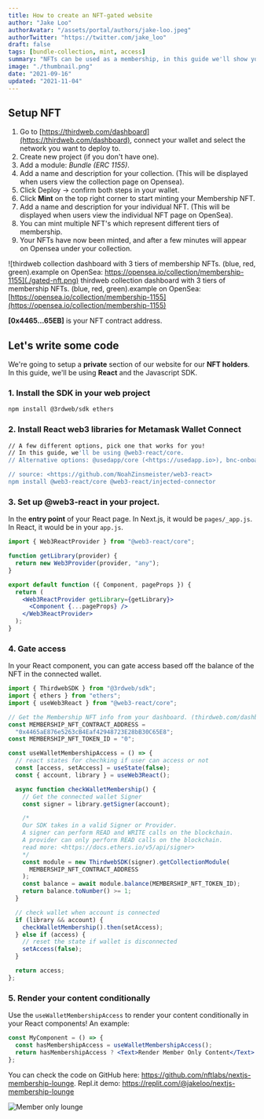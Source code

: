 ```yaml
---
title: How to create an NFT-gated website
author: "Jake Loo"
authorAvatar: "/assets/portal/authors/jake-loo.jpeg"
authorTwitter: "https://twitter.com/jake_loo"
draft: false
tags: [bundle-collection, mint, access]
summary: "NFTs can be used as a membership, in this guide we'll show you how to setup a website that restricts content based on owning one."
image: "./thumbnail.png"
date: "2021-09-16"
updated: "2021-11-04"
---
```


## Setup NFT

1. Go to [https://thirdweb.com/dashboard](https://thirdweb.com/dashboard), connect your wallet and select the network you want to deploy to.
2. Create new project (if you don't have one).
3. Add a module: _Bundle (ERC 1155)_.
4. Add a name and description for your collection. (This will be displayed when users view the collection page on Opensea).
5. Click Deploy → confirm both steps in your wallet.
6. Click **Mint** on the top right corner to start minting your Membership NFT.
7. Add a name and description for your individual NFT. (This will be displayed when users view the individual NFT page on OpenSea).
8. You can mint multiple NFT's which represent different tiers of membership.
9. Your NFTs have now been minted, and after a few minutes will appear on Opensea under your collection.

![thirdweb collection dashboard with 3 tiers of membership NFTs. (blue, red, green).example on OpenSea: https://opensea.io/collection/membership-1155](./gated-nft.png)
thirdweb collection dashboard with 3 tiers of membership NFTs. (blue, red, green).example on OpenSea: [https://opensea.io/collection/membership-1155](https://opensea.io/collection/membership-1155)

**[0x4465...65EB]** is your NFT contract address.

## Let's write some code

We're going to setup a **private** section of our website for our **NFT holders**. In this guide, we'll be using **React** and the Javascript SDK.

### 1. Install the SDK in your web project

```bash
npm install @3rdweb/sdk ethers
```

### 2. Install React web3 libraries for Metamask Wallet Connect

```bash
// A few different options, pick one that works for you!
// In this guide, we'll be using @web3-react/core.
// Alternative options: @usedapp/core (<https://usedapp.io>), bnc-onboard (<https://docs.blocknative.com/onboard>), and more.

// source: <https://github.com/NoahZinsmeister/web3-react>
npm install @web3-react/core @web3-react/injected-connector
```

### 3. Set up @web3-react in your project.

In the **entry point** of your React page. In Next.js, it would be `pages/_app.js`. In React, it would be in your `app.js`.

```jsx
import { Web3ReactProvider } from "@web3-react/core";

function getLibrary(provider) {
  return new Web3Provider(provider, "any");
}

export default function ({ Component, pageProps }) {
  return (
    <Web3ReactProvider getLibrary={getLibrary}>
      <Component {...pageProps} />
    </Web3ReactProvider>
  );
}
```

### 4. Gate access

In your React component, you can gate access based off the balance of the NFT in the connected wallet.

```jsx
import { ThirdwebSDK } from "@3rdweb/sdk";
import { ethers } from "ethers";
import { useWeb3React } from "@web3-react/core";

// Get the Membership NFT info from your dashboard. (thirdweb.com/dashboard)
const MEMBERSHIP_NFT_CONTRACT_ADDRESS =
  "0x4465aE876e5263cB4Eaf42948723E28bB30C65E8";
const MEMBERSHIP_NFT_TOKEN_ID = "0";

const useWalletMembershipAccess = () => {
  // react states for chechking if user can access or not
  const [access, setAccess] = useState(false);
  const { account, library } = useWeb3React();

  async function checkWalletMembership() {
    // Get the connected wallet Signer
    const signer = library.getSigner(account);

    /* 
    Our SDK takes in a valid Signer or Provider. 
    A signer can perform READ and WRITE calls on the blockchain.
    A provider can only perform READ calls on the blockchain.	  
    read more: <https://docs.ethers.io/v5/api/signer>
    */
    const module = new ThirdwebSDK(signer).getCollectionModule(
      MEMBERSHIP_NFT_CONTRACT_ADDRESS
    );
    const balance = await module.balance(MEMBERSHIP_NFT_TOKEN_ID);
    return balance.toNumber() >= 1;
  }

  // check wallet when account is connected
  if (library && account) {
    checkWalletMembership().then(setAccess);
  } else if (access) {
    // reset the state if wallet is disconnected
    setAccess(false);
  }

  return access;
};
```

### 5. Render your content conditionally

Use the `useWalletMembershipAccess` to render your content conditionally in your React components! An example:

```jsx
const MyComponent = () => {
  const hasMembershipAccess = useWalletMembershipAccess();
  return hasMembershipAccess ? <Text>Render Member Only Content</Text> : null;
};
```

You can check the code on GitHub here: https://github.com/nftlabs/nextjs-membership-lounge.
Repl.it demo: https://replit.com/@jakeloo/nextjs-membership-lounge

![Member only lounge](./member-only-lounge.png)
